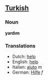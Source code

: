 ==[[Turkish]]==
===Noun===

'''yardım'''

===Translations===
* Dutch: [[help]]
* English: [[help]]
* Italian: [[aiuto]] ''m''
* German: [[Hilfe]] ''f''